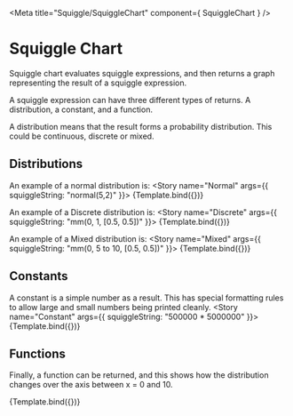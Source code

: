 
<Meta title="Squiggle/SquiggleChart" component={ SquiggleChart } />


# Squiggle Chart

Squiggle chart evaluates squiggle expressions, and then returns a graph representing
the result of a squiggle expression.

A squiggle expression can have three different types of returns. A distribution,
a constant, and a function.

A distribution means that the result forms a probability distribution. This
could be continuous, discrete or mixed.

## Distributions

An example of a normal distribution is:
<Canvas>
  <Story
    name="Normal"
    args={{
      squiggleString: "normal(5,2)"
    }}> 
    {Template.bind({})}
  </Story>
</Canvas>


An example of a Discrete distribution is:
<Canvas>
  <Story
    name="Discrete"
    args={{
      squiggleString: "mm(0, 1, [0.5, 0.5])"
    }}>
    {Template.bind({})}
  </Story>
</Canvas>

An example of a Mixed distribution is:
<Canvas>
  <Story
    name="Mixed"
    args={{
      squiggleString: "mm(0, 5 to 10, [0.5, 0.5])"
    }}> 
    {Template.bind({})}
  </Story>
</Canvas>

## Constants
A constant is a simple number as a result. This has special formatting rules
to allow large and small numbers being printed cleanly.
<Canvas>
  <Story
    name="Constant"
    args={{
      squiggleString: "500000 * 5000000"
    }}> 
    {Template.bind({})}
  </Story>
</Canvas>

## Functions
Finally, a function can be returned, and this shows how the distribution changes
over the axis between x = 0 and 10.

<Canvas>
  <Story
    name="Function"
    args={{
      squiggleString: "f(x) = normal(x,x)\nf"
    }}> 
    {Template.bind({})}
  </Story>
</Canvas>

<Props of={SquiggleChart} />
